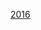 {{Commons category|2016 in Formula One}}
{{year by category
| m=2
| c=0
| d=1
| y=6
| cat=一級方程式賽果
| parent=一級方程式賽果
| subcat=2016年一級方程式
| sortkey=賽果
}}
[[Category:一級方程式賽果|2016]]